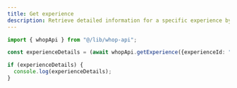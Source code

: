 ```yaml
---
title: Get experience
description: Retrieve detailed information for a specific experience by its ID.
---
```


```typescript
import { whopApi } from "@/lib/whop-api";

const experienceDetails = (await whopApi.getExperience({experienceId: "exp_xxx"})).experience;

if (experienceDetails) {
  console.log(experienceDetails);
}
```
